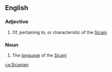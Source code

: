 ==English==

===Adjective===
{{en-adj}}

# Of, pertaining to, or characteristic of the [[Sicani]]

===Noun===
{{en-noun|-}}

# The [[language]] of the [[Sicani]]

[[ca:Sicanian]]